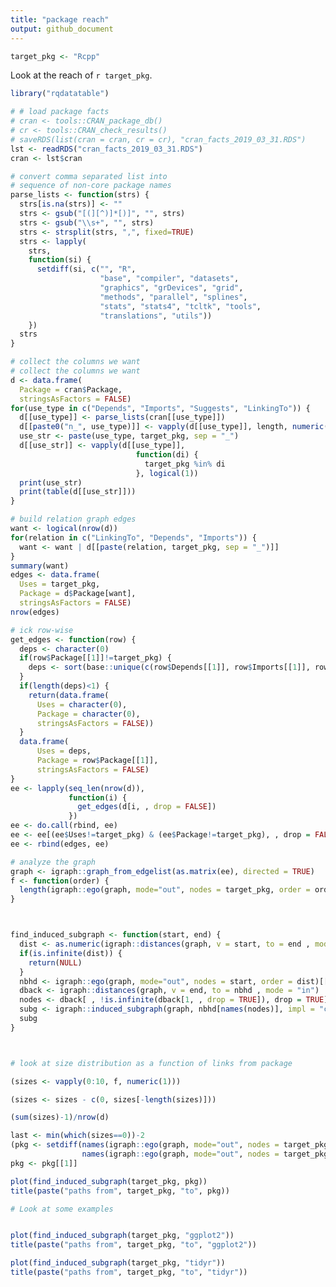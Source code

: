 ```yaml
---
title: "package reach"
output: github_document
---
```


```r
target_pkg <- "Rcpp"
```

Look at the reach of `r target_pkg`.


```r
library("rqdatatable")

# # load package facts
# cran <- tools::CRAN_package_db()
# cr <- tools::CRAN_check_results()
# saveRDS(list(cran = cran, cr = cr), "cran_facts_2019_03_31.RDS")
lst <- readRDS("cran_facts_2019_03_31.RDS")
cran <- lst$cran
```


```r
# convert comma separated list into
# sequence of non-core package names
parse_lists <- function(strs) {
  strs[is.na(strs)] <- ""
  strs <- gsub("[(][^)]*[)]", "", strs)
  strs <- gsub("\\s+", "", strs)
  strs <- strsplit(strs, ",", fixed=TRUE)
  strs <- lapply(
    strs,
    function(si) {
      setdiff(si, c("", "R", 
                    "base", "compiler", "datasets", 
                    "graphics", "grDevices", "grid",
                    "methods", "parallel", "splines", 
                    "stats", "stats4", "tcltk", "tools",
                    "translations", "utils"))
    })
  strs
}

# collect the columns we want
# collect the columns we want
d <- data.frame(
  Package = cran$Package,
  stringsAsFactors = FALSE)
for(use_type in c("Depends", "Imports", "Suggests", "LinkingTo")) {
  d[[use_type]] <- parse_lists(cran[[use_type]])
  d[[paste0("n_", use_type)]] <- vapply(d[[use_type]], length, numeric(1))
  use_str <- paste(use_type, target_pkg, sep = "_")
  d[[use_str]] <- vapply(d[[use_type]], 
                            function(di) {
                              target_pkg %in% di
                            }, logical(1))
  print(use_str)
  print(table(d[[use_str]]))
}
```

```r
# build relation graph edges
want <- logical(nrow(d))
for(relation in c("LinkingTo", "Depends", "Imports")) {
  want <- want | d[[paste(relation, target_pkg, sep = "_")]]
}
summary(want)
edges <- data.frame(
  Uses = target_pkg,
  Package = d$Package[want],
  stringsAsFactors = FALSE)
nrow(edges)

# ick row-wise
get_edges <- function(row) {
  deps <- character(0)
  if(row$Package[[1]]!=target_pkg) {
    deps <- sort(base::unique(c(row$Depends[[1]], row$Imports[[1]], row$LinkingTo[[1]])))
  }
  if(length(deps)<1) {
    return(data.frame(
      Uses = character(0),
      Package = character(0),
      stringsAsFactors = FALSE))
  }
  data.frame(
      Uses = deps,
      Package = row$Package[[1]],
      stringsAsFactors = FALSE)
}
ee <- lapply(seq_len(nrow(d)),
             function(i) {
               get_edges(d[i, , drop = FALSE])
             })
ee <- do.call(rbind, ee)
ee <- ee[(ee$Uses!=target_pkg) & (ee$Package!=target_pkg), , drop = FALSE]
ee <- rbind(edges, ee)
```

```r
# analyze the graph
graph <- igraph::graph_from_edgelist(as.matrix(ee), directed = TRUE)
f <- function(order) {
  length(igraph::ego(graph, mode="out", nodes = target_pkg, order = order)[[1]])
}



find_induced_subgraph <- function(start, end) {
  dist <- as.numeric(igraph::distances(graph, v = start, to = end , mode = "out"))
  if(is.infinite(dist)) {
    return(NULL)
  }
  nbhd <- igraph::ego(graph, mode="out", nodes = start, order = dist)[[1]]
  dback <- igraph::distances(graph, v = end, to = nbhd , mode = "in")
  nodes <- dback[ , !is.infinite(dback[1, , drop = TRUE]), drop = TRUE]
  subg <- igraph::induced_subgraph(graph, nbhd[names(nodes)], impl = "create_from_scratch")
  subg
}



# look at size distribution as a function of links from package

(sizes <- vapply(0:10, f, numeric(1)))

(sizes <- sizes - c(0, sizes[-length(sizes)]))

(sum(sizes)-1)/nrow(d)

last <- min(which(sizes==0))-2
(pkg <- setdiff(names(igraph::ego(graph, mode="out", nodes = target_pkg, order = last)[[1]]), 
                names(igraph::ego(graph, mode="out", nodes = target_pkg, order = last-1)[[1]])))
pkg <- pkg[[1]]

plot(find_induced_subgraph(target_pkg, pkg))
title(paste("paths from", target_pkg, "to", pkg))
```

```r
# Look at some examples


plot(find_induced_subgraph(target_pkg, "ggplot2"))
title(paste("paths from", target_pkg, "to", "ggplot2"))

plot(find_induced_subgraph(target_pkg, "tidyr"))
title(paste("paths from", target_pkg, "to", "tidyr"))
```



